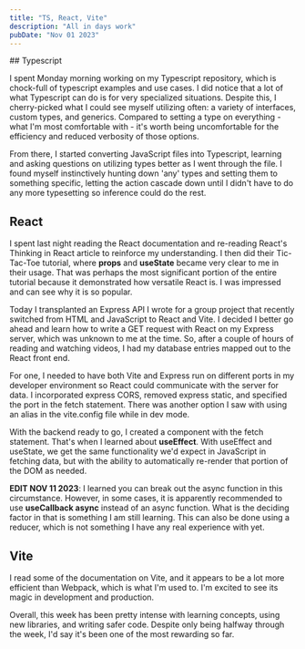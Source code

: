```yaml
---
title: "TS, React, Vite"
description: "All in days work"
pubDate: "Nov 01 2023"
---
```



<div class={MDX}>
## Typescript

I spent Monday morning working on my Typescript repository, which is chock-full of typescript examples and use cases. I did notice that a lot of what Typescript can do is for very specialized situations. Despite this, I cherry-picked what I could see myself utilizing often: a variety of interfaces, custom types, and generics. Compared to setting a type on everything - what I'm most comfortable with - it's worth being uncomfortable for the efficiency and reduced verbosity of those options.

From there, I started converting JavaScript files into Typescript, learning and asking questions on utilizing types better as I went through the file. I found myself instinctively hunting down 'any' types and setting them to something specific, letting the action cascade down until I didn't have to do any more typesetting so inference could do the rest.

## React

I spent last night reading the React documentation and re-reading React's Thinking in React article to reinforce my understanding. I then did their Tic-Tac-Toe tutorial, where **props** and **useState** became very clear to me in their usage. That was perhaps the most significant portion of the entire tutorial because it demonstrated how versatile React is. I was impressed and can see why it is so popular.

Today I transplanted an Express API I wrote for a group project that recently switched from HTML and JavaScript to React and Vite. I decided I better go ahead and learn how to write a GET request with React on my Express server, which was unknown to me at the time. So, after a couple of hours of reading and watching videos, I had my database entries mapped out to the React front end.

For one, I needed to have both Vite and Express run on different ports in my developer environment so React could communicate with the server for data. I incorporated express CORS, removed express static, and specified the port in the fetch statement. There was another option I saw with using an alias in the vite.config file while in dev mode.

With the backend ready to go, I created a component with the fetch statement. That's when I learned about **useEffect**. With useEffect and useState, we get the same functionality we'd expect in JavaScript in fetching data, but with the ability to automatically re-render that portion of the DOM as needed.

**EDIT NOV 11 2023**: I learned you can break out the async function in this circumstance. However, in some cases, it is apparently recommended to use **useCallback async** instead of an async function. What is the deciding factor in that is something I am still learning. This can also be done using a reducer, which is not something I have any real experience with yet.

## Vite

I read some of the documentation on Vite, and it appears to be a lot more efficient than Webpack, which is what I'm used to. I'm excited to see its magic in development and production.

Overall, this week has been pretty intense with learning concepts, using new libraries, and writing safer code. Despite only being halfway through the week, I'd say it's been one of the most rewarding so far.

</div>
